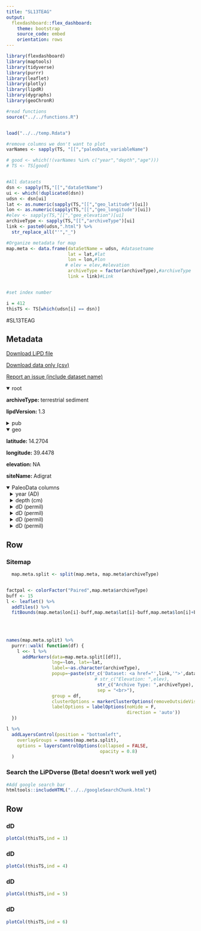 ```yaml
---
title: "SL13TEAG"
output: 
  flexdashboard::flex_dashboard:
    theme: bootstrap
    source_code: embed
    orientation: rows
---
```


```r
library(flexdashboard)
library(maptools)
library(tidyverse)
library(purrr)
library(leaflet)
library(plotly)
library(lipdR)
library(dygraphs)
library(geoChronR)

#read functions
source("../../functions.R")


load("../../temp.Rdata")

#remove columns we don't want to plot
varNames <- sapply(TS, "[[","paleoData_variableName")

# good <- which(!(varNames %in% c("year","depth","age")))
# TS <- TS[good]


#All datasets
dsn <- sapply(TS,"[[","dataSetName")
ui <- which(!duplicated(dsn))
udsn <- dsn[ui]
lat <- as.numeric(sapply(TS,"[[","geo_latitude")[ui])
lon <- as.numeric(sapply(TS,"[[","geo_longitude")[ui])
#elev <- sapply(TS,"[[","geo_elevation")[ui]
archiveType <- sapply(TS,"[[","archiveType")[ui]
link <- paste0(udsn,".html") %>% 
  str_replace_all("'","_")

#Organize metadata for map
map.meta <- data.frame(dataSetName = udsn, #datasetname
                       lat = lat,#lat
                       lon = lon,#lon
                      # elev = elev,#elevation
                       archiveType = factor(archiveType),#archiveType
                       link = link)#Link


#set index number

i = 412
thisTS <- TS[which(udsn[i] == dsn)]
```
#SL13TEAG

Metadata {.sidebar}
-------------------------------------
[Download LiPD file](SL13TEAG.lpd)
            

[Download data only (csv)](SL13TEAG.csv)
            

[Report an issue (include dataset name)](https://github.com/nickmckay/LiPDverse/issues)

<details open style="margin-left: 0px">
<summary>root</summary>
<p style="margin-left: 0px"><strong>archiveType: </strong>terrestrial sediment
<p style="margin-left: 0px"><strong>lipdVersion: </strong>1.3
</details>
<details>
<summary>pub</summary>
<details style="margin-left: 10px">
<summary>pub1</summary>
<p style="margin-left: 10px"><strong>author: </strong>Terwilliger, Valery J. , Eshetu, Zewdu , Disnar, Jean-Robert , Jacob, J�r�my , Paul Adderley, W. , Huang, Yongsong , Alexandre, Marcelo , Fogel, Marilyn L.
<p style="margin-left: 10px"><strong>journal: </strong>Geochimica et Cosmochimica Acta
<p style="margin-left: 10px"><strong>volume: </strong>111
<p style="margin-left: 10px"><strong>pages: </strong>-21
<p style="margin-left: 10px"><strong>pubYear: </strong>NA
<p style="margin-left: 10px"><strong>title: </strong>Environmental changes and the rise and fall of civilizations in the northern Horn of Africa: An approach combining ?D analyses of land-plant derived fatty acids with multiple proxies in soil
<p style="margin-left: 10px"><strong>DOI: </strong>10.1016/j.gca.2012.10.040
</details>
<details style="margin-left: 10px">
<summary>pub2</summary>
<p style="margin-left: 10px"><strong>pubYear: </strong>NA
</details>
</details>
<details open style="margin-left: 0px">
<summary>geo</summary>
<p style="margin-left: 0px"><strong>latitude: </strong>14.2704
<p style="margin-left: 0px"><strong>longitude: </strong>39.4478
<p style="margin-left: 0px"><strong>elevation: </strong>NA
<p style="margin-left: 0px"><strong>siteName: </strong>Adigrat
</details>
<details open>
<summary>PaleoData columns</summary>
<details style="margin-left: 10px">
<summary>year (AD)</summary>
<p style="margin-left: 10px"><strong>TSid: </strong>MATdcd5e13781
<p style="margin-left: 10px"><strong>variableName: </strong>year
<p style="margin-left: 10px"><strong>units: </strong>AD
<p style="margin-left: 10px"><strong>description: </strong>Year AD
</details>
<details style="margin-left: 10px">
<summary>depth (cm)</summary>
<p style="margin-left: 10px"><strong>TSid: </strong>MAT006f67b630
<p style="margin-left: 10px"><strong>variableName: </strong>depth
<p style="margin-left: 10px"><strong>units: </strong>cm
<p style="margin-left: 10px"><strong>description: </strong>depth
</details>
<details style="margin-left: 10px">
<summary>dD (permil)</summary>
<p style="margin-left: 10px"><strong>TSid: </strong>SL13TEAG01C
<p style="margin-left: 10px"><strong>variableName: </strong>dD
<p style="margin-left: 10px"><strong>units: </strong>permil
<p style="margin-left: 10px"><strong>description: </strong>d2H of leaf waxes
<details>
<summary>interpretation</summary>
<details style="margin-left: 20px">
<summary>1</summary>
<p style="margin-left: 20px"><strong>basis: </strong>dDn-C26 data unambiguously if perhaps qualitatively reflect changes in precipitation despite potentially confounding influences of vegetation type and other factors. "The dD values of the fatty acids from land-plant sources (n-C26, n-C28, n-C30) were significantly correlated to one another in each site"
<p style="margin-left: 20px"><strong>interpDirection: </strong>decrease
<p style="margin-left: 20px"><strong>scope: </strong>climate
<p style="margin-left: 20px"><strong>variable: </strong>precipitation amount
<p style="margin-left: 20px"><strong>direction: </strong>decrease
</details>
<details style="margin-left: 20px">
<summary>2</summary>
<p style="margin-left: 20px"><strong>basis: </strong>precipitation occurs in closest proximity to the bulk of global cloud formation and its dD values are most influenced by its amount. dD values de- crease as precipitation amount increases (Risi et al., 2008). Additional factors shape the dD values of fatty acids in land-plants as well but their consideration below suggests that our dDn-C26 sequences were unambiguously if qualita- tively reflecting changes in amount of precipitation.
<p style="margin-left: 20px"><strong>direction: </strong>negative
<p style="margin-left: 20px"><strong>inferredMaterial: </strong>soil water
<p style="margin-left: 20px"><strong>mathematicalRelation: </strong>linear
<p style="margin-left: 20px"><strong>rank: </strong>1
<p style="margin-left: 20px"><strong>scope: </strong>isotope
<p style="margin-left: 20px"><strong>variable: </strong>precipitation amount
<p style="margin-left: 20px"><strong>coefficient: </strong>NA
<p style="margin-left: 20px"><strong>fraction: </strong>NA
</details>
<details style="margin-left: 20px">
<summary>3</summary>
<p style="margin-left: 20px"><strong>basis: </strong>The tendency for dDn-C26 values in ATI to be similar to but never greater than those from the overlapping time interval in AKIII may be a result of differences in elevation and/or amount of precipitation.
<p style="margin-left: 20px"><strong>direction: </strong>negative
<p style="margin-left: 20px"><strong>inferredMaterial: </strong>soil water
<p style="margin-left: 20px"><strong>mathematicalRelation: </strong>linear
<p style="margin-left: 20px"><strong>scope: </strong>isotope
<p style="margin-left: 20px"><strong>variable: </strong>elevation
<p style="margin-left: 20px"><strong>coefficient: </strong>NA
<p style="margin-left: 20px"><strong>fraction: </strong>NA
<p style="margin-left: 20px"><strong>rank: </strong>NA
</details>
<details style="margin-left: 20px">
<summary>4</summary>
<p style="margin-left: 20px"><strong>basis: </strong>Plant to plant differences in fractionations between dD values of n-alkyl compounds and their precipitation source may introduce the greatest error in interpreting rainfall amount.
<p style="margin-left: 20px"><strong>inferredMaterial: </strong>soil water
<p style="margin-left: 20px"><strong>rank: </strong>2
<p style="margin-left: 20px"><strong>scope: </strong>isotope
<p style="margin-left: 20px"><strong>seasonality: </strong>growing season
<p style="margin-left: 20px"><strong>variable: </strong>plant community composition
<p style="margin-left: 20px"><strong>coefficient: </strong>NA
<p style="margin-left: 20px"><strong>fraction: </strong>NA
</details>
</details>
</details>
<details style="margin-left: 10px">
<summary>dD (permil)</summary>
<p style="margin-left: 10px"><strong>TSid: </strong>SL13TEAG01B
<p style="margin-left: 10px"><strong>variableName: </strong>dD
<p style="margin-left: 10px"><strong>units: </strong>permil
<p style="margin-left: 10px"><strong>description: </strong>d2H of leaf waxes
<details>
<summary>interpretation</summary>
<details style="margin-left: 20px">
<summary>1</summary>
<p style="margin-left: 20px"><strong>basis: </strong>dDn-C26 data unambiguously if perhaps qualitatively reflect changes in precipitation despite potentially confounding influences of vegetation type and other factors. "The dD values of the fatty acids from land-plant sources (n-C26, n-C28, n-C30) were significantly correlated to one another in each site"
<p style="margin-left: 20px"><strong>interpDirection: </strong>decrease
<p style="margin-left: 20px"><strong>scope: </strong>climate
<p style="margin-left: 20px"><strong>variable: </strong>precipitation amount
<p style="margin-left: 20px"><strong>direction: </strong>decrease
</details>
<details style="margin-left: 20px">
<summary>2</summary>
<p style="margin-left: 20px"><strong>basis: </strong>precipitation occurs in closest proximity to the bulk of global cloud formation and its dD values are most influenced by its amount. dD values de- crease as precipitation amount increases (Risi et al., 2008). Additional factors shape the dD values of fatty acids in land-plants as well but their consideration below suggests that our dDn-C26 sequences were unambiguously if qualita- tively reflecting changes in amount of precipitation.
<p style="margin-left: 20px"><strong>direction: </strong>negative
<p style="margin-left: 20px"><strong>inferredMaterial: </strong>soil water
<p style="margin-left: 20px"><strong>mathematicalRelation: </strong>linear
<p style="margin-left: 20px"><strong>rank: </strong>1
<p style="margin-left: 20px"><strong>scope: </strong>isotope
<p style="margin-left: 20px"><strong>variable: </strong>precipitation amount
<p style="margin-left: 20px"><strong>coefficient: </strong>NA
<p style="margin-left: 20px"><strong>fraction: </strong>NA
</details>
<details style="margin-left: 20px">
<summary>3</summary>
<p style="margin-left: 20px"><strong>basis: </strong>The tendency for dDn-C26 values in ATI to be similar to but never greater than those from the overlapping time interval in AKIII may be a result of differences in elevation and/or amount of precipitation.
<p style="margin-left: 20px"><strong>direction: </strong>negative
<p style="margin-left: 20px"><strong>inferredMaterial: </strong>soil water
<p style="margin-left: 20px"><strong>mathematicalRelation: </strong>linear
<p style="margin-left: 20px"><strong>scope: </strong>isotope
<p style="margin-left: 20px"><strong>variable: </strong>elevation
<p style="margin-left: 20px"><strong>coefficient: </strong>NA
<p style="margin-left: 20px"><strong>fraction: </strong>NA
<p style="margin-left: 20px"><strong>rank: </strong>NA
</details>
<details style="margin-left: 20px">
<summary>4</summary>
<p style="margin-left: 20px"><strong>basis: </strong>Plant to plant differences in fractionations between dD values of n-alkyl compounds and their precipitation source may introduce the greatest error in interpreting rainfall amount.
<p style="margin-left: 20px"><strong>inferredMaterial: </strong>soil water
<p style="margin-left: 20px"><strong>rank: </strong>2
<p style="margin-left: 20px"><strong>scope: </strong>isotope
<p style="margin-left: 20px"><strong>seasonality: </strong>growing season
<p style="margin-left: 20px"><strong>variable: </strong>plant community composition
<p style="margin-left: 20px"><strong>coefficient: </strong>NA
<p style="margin-left: 20px"><strong>fraction: </strong>NA
</details>
</details>
</details>
<details style="margin-left: 10px">
<summary>dD (permil)</summary>
<p style="margin-left: 10px"><strong>TSid: </strong>SL13TEAG01C2
<p style="margin-left: 10px"><strong>variableName: </strong>dD
<p style="margin-left: 10px"><strong>units: </strong>permil
<p style="margin-left: 10px"><strong>description: </strong>d2H of leaf waxes
<details>
<summary>interpretation</summary>
<details style="margin-left: 20px">
<summary>1</summary>
<p style="margin-left: 20px"><strong>basis: </strong>dDn-C26 data unambiguously if perhaps qualitatively reflect changes in precipitation despite potentially confounding influences of vegetation type and other factors. "The dD values of the fatty acids from land-plant sources (n-C26, n-C28, n-C30) were significantly correlated to one another in each site"
<p style="margin-left: 20px"><strong>interpDirection: </strong>decrease
<p style="margin-left: 20px"><strong>scope: </strong>climate
<p style="margin-left: 20px"><strong>variable: </strong>precipitation amount
<p style="margin-left: 20px"><strong>direction: </strong>decrease
</details>
<details style="margin-left: 20px">
<summary>2</summary>
<p style="margin-left: 20px"><strong>basis: </strong>precipitation occurs in closest proximity to the bulk of global cloud formation and its dD values are most influenced by its amount. dD values de- crease as precipitation amount increases (Risi et al., 2008). Additional factors shape the dD values of fatty acids in land-plants as well but their consideration below suggests that our dDn-C26 sequences were unambiguously if qualita- tively reflecting changes in amount of precipitation.
<p style="margin-left: 20px"><strong>direction: </strong>negative
<p style="margin-left: 20px"><strong>inferredMaterial: </strong>soil water
<p style="margin-left: 20px"><strong>mathematicalRelation: </strong>linear
<p style="margin-left: 20px"><strong>rank: </strong>1
<p style="margin-left: 20px"><strong>scope: </strong>isotope
<p style="margin-left: 20px"><strong>variable: </strong>precipitation amount
<p style="margin-left: 20px"><strong>coefficient: </strong>NA
<p style="margin-left: 20px"><strong>fraction: </strong>NA
</details>
<details style="margin-left: 20px">
<summary>3</summary>
<p style="margin-left: 20px"><strong>basis: </strong>The tendency for dDn-C26 values in ATI to be similar to but never greater than those from the overlapping time interval in AKIII may be a result of differences in elevation and/or amount of precipitation.
<p style="margin-left: 20px"><strong>direction: </strong>negative
<p style="margin-left: 20px"><strong>inferredMaterial: </strong>soil water
<p style="margin-left: 20px"><strong>mathematicalRelation: </strong>linear
<p style="margin-left: 20px"><strong>scope: </strong>isotope
<p style="margin-left: 20px"><strong>variable: </strong>elevation
<p style="margin-left: 20px"><strong>coefficient: </strong>NA
<p style="margin-left: 20px"><strong>fraction: </strong>NA
<p style="margin-left: 20px"><strong>rank: </strong>NA
</details>
<details style="margin-left: 20px">
<summary>4</summary>
<p style="margin-left: 20px"><strong>basis: </strong>Plant to plant differences in fractionations between dD values of n-alkyl compounds and their precipitation source may introduce the greatest error in interpreting rainfall amount.
<p style="margin-left: 20px"><strong>inferredMaterial: </strong>soil water
<p style="margin-left: 20px"><strong>rank: </strong>2
<p style="margin-left: 20px"><strong>scope: </strong>isotope
<p style="margin-left: 20px"><strong>seasonality: </strong>growing season
<p style="margin-left: 20px"><strong>variable: </strong>plant community composition
<p style="margin-left: 20px"><strong>coefficient: </strong>NA
<p style="margin-left: 20px"><strong>fraction: </strong>NA
</details>
</details>
</details>
<details style="margin-left: 10px">
<summary>dD (permil)</summary>
<p style="margin-left: 10px"><strong>TSid: </strong>SL13TEAG01A
<p style="margin-left: 10px"><strong>variableName: </strong>dD
<p style="margin-left: 10px"><strong>units: </strong>permil
<p style="margin-left: 10px"><strong>description: </strong>d2H of leaf waxes
<details>
<summary>interpretation</summary>
<details style="margin-left: 20px">
<summary>1</summary>
<p style="margin-left: 20px"><strong>basis: </strong>dDn-C26 data unambiguously if perhaps qualitatively reflect changes in precipitation despite potentially confounding influences of vegetation type and other factors. "The dD values of the fatty acids from land-plant sources (n-C26, n-C28, n-C30) were significantly correlated to one another in each site"
<p style="margin-left: 20px"><strong>interpDirection: </strong>decrease
<p style="margin-left: 20px"><strong>scope: </strong>climate
<p style="margin-left: 20px"><strong>variable: </strong>precipitation amount
</details>
<details style="margin-left: 20px">
<summary>2</summary>
<p style="margin-left: 20px"><strong>basis: </strong>precipitation occurs in closest proximity to the bulk of global cloud formation and its dD values are most influenced by its amount. dD values de- crease as precipitation amount increases (Risi et al., 2008). Additional factors shape the dD values of fatty acids in land-plants as well but their consideration below suggests that our dDn-C26 sequences were unambiguously if qualita- tively reflecting changes in amount of precipitation.
<p style="margin-left: 20px"><strong>direction: </strong>negative
<p style="margin-left: 20px"><strong>inferredMaterial: </strong>soil water
<p style="margin-left: 20px"><strong>mathematicalRelation: </strong>linear
<p style="margin-left: 20px"><strong>rank: </strong>1
<p style="margin-left: 20px"><strong>scope: </strong>isotope
<p style="margin-left: 20px"><strong>variable: </strong>precipitation amount
</details>
<details style="margin-left: 20px">
<summary>3</summary>
<p style="margin-left: 20px"><strong>basis: </strong>The tendency for dDn-C26 values in ATI to be similar to but never greater than those from the overlapping time interval in AKIII may be a result of differences in elevation and/or amount of precipitation.
<p style="margin-left: 20px"><strong>direction: </strong>negative
<p style="margin-left: 20px"><strong>inferredMaterial: </strong>soil water
<p style="margin-left: 20px"><strong>mathematicalRelation: </strong>linear
<p style="margin-left: 20px"><strong>scope: </strong>isotope
<p style="margin-left: 20px"><strong>variable: </strong>elevation
</details>
<details style="margin-left: 20px">
<summary>4</summary>
<p style="margin-left: 20px"><strong>basis: </strong>Plant to plant differences in fractionations between dD values of n-alkyl compounds and their precipitation source may introduce the greatest error in interpreting rainfall amount.
<p style="margin-left: 20px"><strong>inferredMaterial: </strong>soil water
<p style="margin-left: 20px"><strong>rank: </strong>2
<p style="margin-left: 20px"><strong>scope: </strong>isotope
<p style="margin-left: 20px"><strong>seasonality: </strong>growing season
<p style="margin-left: 20px"><strong>variable: </strong>plant community composition
</details>
</details>
</details>

Row {.tabset .tabset-fade}
-----------------------------------------------------------------------

### Sitemap

```r
  map.meta.split <- split(map.meta, map.meta$archiveType)


factpal <- colorFactor("Paired",map.meta$archiveType)
buff <- 15
l <- leaflet() %>% 
  addTiles() %>% 
  fitBounds(map.meta$lon[i]-buff,map.meta$lat[i]-buff,map.meta$lon[i]+buff,map.meta$lat[i]+buff)
  

  
  
names(map.meta.split) %>%
  purrr::walk( function(df) {
    l <<- l %>%
      addMarkers(data=map.meta.split[[df]],
                 lng=~lon, lat=~lat,
                 label=~as.character(archiveType),
                 popup=~paste(str_c('Dataset: <a href="',link,'">',dataSetName,'</a>'),
                                 # str_c("Elevation: ",elev),
                                  str_c("Archive Type: ",archiveType),
                                  sep = "<br>"),
                 group = df,
                 clusterOptions = markerClusterOptions(removeOutsideVisibleBounds = F),
                 labelOptions = labelOptions(noHide = F,
                                             direction = 'auto'))
  })

l %>%
  addLayersControl(position = "bottomleft",
    overlayGroups = names(map.meta.split),
    options = layersControlOptions(collapsed = FALSE,
                                   opacity = 0.8)
  )
```

### Search the LiPDverse (Beta! doesn't work well yet)
```r
#Add google search bar
htmltools::includeHTML("../../googleSearchChunk.html")
```


Row {.tabset .tabset-fade}
-----------------------------------------------------------------------

### dD
```r
plotCol(thisTS,ind = 1)
```

### dD
```r
plotCol(thisTS,ind = 4)
```

### dD
```r
plotCol(thisTS,ind = 5)
```

### dD
```r
plotCol(thisTS,ind = 6)
```
